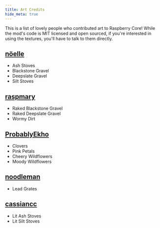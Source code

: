 ```yaml
---
title: Art Credits
hide_meta: true
---
```


This is a list of lovely people who contributed art to Raspberry Core! While the mod's code is MIT licensed and
open sourced, if you're interested in using the textures, you'll have to talk to them directly.

## [nöelle](https://modrinth.com/user/noelledotjpg)

- Ash Stoves
- Blackstone Gravel
- Deepslate Gravel
- Silt Stoves

## [raspmary](https://www.curseforge.com/members/raspmary/projects)

- Raked Blackstone Gravel
- Raked Deepslate Gravel
- Wormy Dirt

## [ProbablyEkho](https://bsky.app/profile/probablyekho.bsky.social)

- Clovers
- Pink Petals
- Cheery Wildflowers
- Moody Wildflowers

## [noodleman](https://bsky.app/profile/did:plc:7esfoz6tuu22avv4m6zxwt25)

- Lead Grates

## [cassiancc](https://modrinth.com/user/Cassian)

- Lit Ash Stoves
- Lit Silt Stoves
